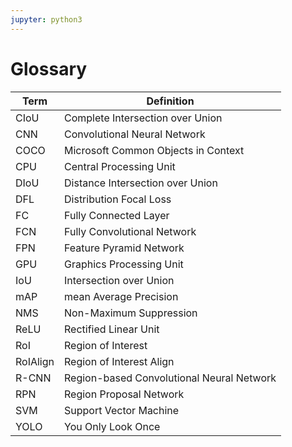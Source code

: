 ```yaml
---
jupyter: python3
---
```


# Glossary {.unnumbered}

| Term     | Definition                                |
|----------|-------------------------------------------|
| CIoU     | Complete Intersection over Union          |
| CNN      | Convolutional Neural Network              |
| COCO     | Microsoft Common Objects in Context       |
| CPU      | Central Processing Unit                   |
| DIoU     | Distance Intersection over Union          |
| DFL      | Distribution Focal Loss                   |
| FC       | Fully Connected Layer                     |
| FCN      | Fully Convolutional Network               |
| FPN      | Feature Pyramid Network                   |
| GPU      | Graphics Processing Unit                  |
| IoU      | Intersection over Union                   |
| mAP      | mean Average Precision                    |
| NMS      | Non-Maximum Suppression                   |
| ReLU     | Rectified Linear Unit                     |
| RoI      | Region of Interest                        |
| RoIAlign | Region of Interest Align                  |
| R-CNN    | Region-based Convolutional Neural Network |
| RPN      | Region Proposal Network                   |
| SVM      | Support Vector Machine                    |
| YOLO     | You Only Look Once                        |
